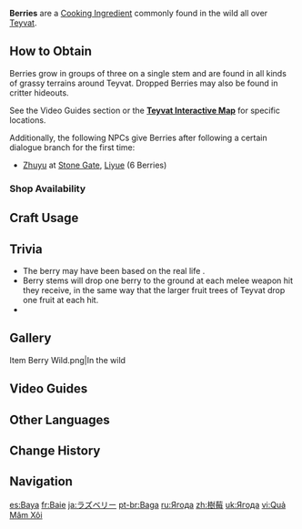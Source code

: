 {{Item Infobox
|id          = 100051
|image       = Item Berry.png
|type        = Cooking Ingredients
|invCategory = Materials
|description = Small, brightly-colored fruit. They can be found everywhere, and the taste of them wipes the fatigue of a long journey away.
|source1     = Found in the wild
}}
'''Berries''' are a [[Cooking Ingredient]] commonly found in the wild all over [[Teyvat]].

==How to Obtain==
Berries grow in groups of three on a single stem and are found in all kinds of grassy terrains around Teyvat. Dropped Berries may also be found in critter hideouts.

See the Video Guides section or the '''[https://webstatic-sea.mihoyo.com/app/ys-map-sea/index.html#/map/2?shown_types=163 Teyvat Interactive Map]''' for specific locations.

Additionally, the following NPCs give Berries after following a certain dialogue branch for the first time:
*[[Zhuyu]] at [[Stone Gate]], [[Liyue]] (6 Berries)

===Shop Availability===
{{Shop Availability}}

==Craft Usage==
{{Craft Usage}}

==Trivia==
* The berry may have been based on the real life {{w|Rubus chamaemorus|Cloud berry}}.
* Berry stems will drop one berry to the ground at each melee weapon hit they receive, in the same way that the larger fruit trees of Teyvat drop one fruit at each hit.
* {{Related Items|type=variant}}

==Gallery==
<gallery>
Item Berry Wild.png|In the wild
</gallery>

==Video Guides==
{{EVT
|video1   = https://youtu.be/ik9G5DvIQZg
|caption1 = Liyue Region Farm Guide (316 total)
}}

==Other Languages==
{{Other Languages
|en      = Berry
|zhs     = 树莓
|zhs_rm  = Shù Méi
|zht     = 樹莓
|zht_rm  = Shù Méi
|zh_tl   = 
|ja      = ラズベリー
|ja_rm   = Razuberii
|ja_tl   = Raspberry
|ko      = 라즈베리
|ko_rm   = 
|ko_tl   = Raspberry
|es      = Baya
|es_tl   = Berry
|fr      = Baie
|fr_tl   = Berry
|ru      = Ягода
|ru_tl   = Berry
|th      = Berry
|vi      = Quả Mâm Xôi
|vi_tl   = 
|de      = Beere
|de_tl   = Berry
|id      = Berry
|pt      = Baga
|pt_tl   = 
|tr      = Böğürtlen
|tr_tl   = {{w|Blackberry}}
|it      = Bacca
|it_tl   = 
}}

==Change History==
{{Change History|1.0}}

==Navigation==
{{Material Navbox|type=Crafting Materials}}

[[es:Baya]]
[[fr:Baie]]
[[ja:ラズベリー]]
[[pt-br:Baga]]
[[ru:Ягода]]
[[zh:樹莓]]
[[uk:Ягода]]
[[vi:Quả Mâm Xôi]]